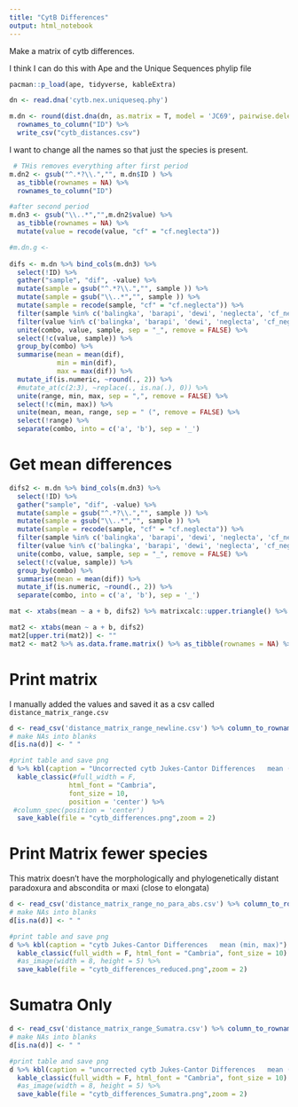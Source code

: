 ```yaml
---
title: "CytB Differences"
output: html_notebook
---
```


Make a matrix of cytb differences.

I think I can do this with Ape and the Unique Sequences phylip file


```r
pacman::p_load(ape, tidyverse, kableExtra)
```


```r
dn <- read.dna('cytb.nex.uniqueseq.phy')
```

```r
m.dn <- round(dist.dna(dn, as.matrix = T, model = 'JC69', pairwise.deletion = T), 4) %>% as_tibble(rownames = NA) %>% 
  rownames_to_column("ID") %>% 
  write_csv("cytb_distances.csv")
```

I want to change all the names so that just the species is present.

```r
 # THis removes everything after first period
m.dn2 <- gsub("^.*?\\.","", m.dn$ID ) %>% 
  as_tibble(rownames = NA) %>% 
  rownames_to_column("ID")

#after second period
m.dn3 <- gsub("\\..*","",m.dn2$value) %>% 
  as_tibble(rownames = NA) %>% 
  mutate(value = recode(value, "cf" = "cf.neglecta"))

#m.dn.g <- 
  
difs <- m.dn %>% bind_cols(m.dn3) %>% 
  select(!ID) %>% 
  gather("sample", "dif", -value) %>% 
  mutate(sample = gsub("^.*?\\.","", sample )) %>% 
  mutate(sample = gsub("\\..*","", sample )) %>%
  mutate(sample = recode(sample, "cf" = "cf.neglecta")) %>% 
  filter(sample %in% c('balingka', 'barapi', 'dewi', 'neglecta', 'cf_neglecta', 'hutanis', 'lepidura', 'monticola', 'umbra', 'abscondita', 'paradoxura', 'beccarii', 'maxi')) %>% 
  filter(value %in% c('balingka', 'barapi', 'dewi', 'neglecta', 'cf_neglecta', 'hutanis', 'lepidura', 'monticola', 'umbra', 'abscondita', 'paradoxura', 'beccarii', 'maxi')) %>% 
  unite(combo, value, sample, sep = "_", remove = FALSE) %>% 
  select(!c(value, sample)) %>% 
  group_by(combo) %>% 
  summarise(mean = mean(dif),
            min = min(dif),
            max = max(dif)) %>% 
  mutate_if(is.numeric, ~round(., 2)) %>% 
  #mutate_at(c(2:3), ~replace(., is.na(.), 0)) %>% 
  unite(range, min, max, sep = ",", remove = FALSE) %>% 
  select(!c(min, max)) %>% 
  unite(mean, mean, range, sep = " (", remove = FALSE) %>% 
  select(!range) %>% 
  separate(combo, into = c('a', 'b'), sep = '_')


```

# Get mean differences
```r
difs2 <- m.dn %>% bind_cols(m.dn3) %>% 
  select(!ID) %>% 
  gather("sample", "dif", -value) %>% 
  mutate(sample = gsub("^.*?\\.","", sample )) %>% 
  mutate(sample = gsub("\\..*","", sample )) %>%
  mutate(sample = recode(sample, "cf" = "cf.neglecta")) %>% 
  filter(sample %in% c('balingka', 'barapi', 'dewi', 'neglecta', 'cf_neglecta', 'hutanis', 'lepidura', 'monticola', 'umbra', 'abscondita', 'paradoxura', 'beccarii', 'maxi')) %>% 
  filter(value %in% c('balingka', 'barapi', 'dewi', 'neglecta', 'cf_neglecta', 'hutanis', 'lepidura', 'monticola', 'umbra', 'abscondita', 'paradoxura', 'beccarii', 'maxi')) %>% 
  unite(combo, value, sample, sep = "_", remove = FALSE) %>% 
  select(!c(value, sample)) %>% 
  group_by(combo) %>% 
  summarise(mean = mean(dif)) %>% 
  mutate_if(is.numeric, ~round(., 2)) %>% 
  separate(combo, into = c('a', 'b'), sep = '_')

mat <- xtabs(mean ~ a + b, difs2) %>% matrixcalc::upper.triangle() %>% as.data.frame.matrix()

mat2 <- xtabs(mean ~ a + b, difs2)
mat2[upper.tri(mat2)] <- ""
mat2 <- mat2 %>% as.data.frame.matrix() %>% as_tibble(rownames = NA) %>% write.csv('distance_matrix.csv')
```

# Print matrix
I manually added the values and saved it as a csv called `distance_matrix_range.csv`

```r

d <- read_csv('distance_matrix_range_newline.csv') %>% column_to_rownames(var = '...1')
# make NAs into blanks
d[is.na(d)] <- " "
```

```r
#print table and save png
d %>% kbl(caption = "Uncorrected cytb Jukes-Cantor Differences   mean (min, max)", longtable = T, escape = F, align = 'c') %>% 
  kable_classic(#full_width = F, 
               html_font = "Cambria", 
               font_size = 10, 
               position = 'center') %>% 
 #column_spec(position = 'center')
  save_kable(file = "cytb_differences.png",zoom = 2)
```

# Print Matrix fewer species

This matrix doesn't have the morphologically and phylogenetically distant paradoxura and abscondita or maxi (close to elongata)

```r
d <- read_csv('distance_matrix_range_no_para_abs.csv') %>% column_to_rownames(var = '...1')
# make NAs into blanks
d[is.na(d)] <- " "
```

```r
#print table and save png
d %>% kbl(caption = "cytb Jukes-Cantor Differences   mean (min, max)") %>% 
  kable_classic(full_width = F, html_font = "Cambria", font_size = 10) %>%
  #as_image(width = 8, height = 5) %>% 
  save_kable(file = "cytb_differences_reduced.png",zoom = 2)
```


# Sumatra Only

```r
d <- read_csv('distance_matrix_range_Sumatra.csv') %>% column_to_rownames(var = '...1')
# make NAs into blanks
d[is.na(d)] <- " "
```

```r
#print table and save png
d %>% kbl(caption = "uncorrected cytb Jukes-Cantor Differences   mean (min, max)") %>% 
  kable_classic(full_width = F, html_font = "Cambria", font_size = 10) %>%
  #as_image(width = 8, height = 5) %>% 
  save_kable(file = "cytb_differences_Sumatra.png",zoom = 2)
```